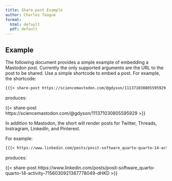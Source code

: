 ```yaml
---
title: Share-post Example
author: Charles Teague
format: 
  html: default
  pdf: default
---
```


## Example

The following document provides a simple example of embedding a Mastodon post. Currently the only supported arguments are the URL to the post to be shared. Use a simple shortcode to embed a post. For example, the shortcode:

```markdown
{{{< share-post https://sciencemastodon.com/@gdyson/111371030805595929 >}}}
```

produces:

{{< share-post https://sciencemastodon.com/@gdyson/111371030805595929 >}}

In addition to Mastodon, the short will render posts for Twitter, Threads, Instragram, LinkedIn, and Pinterest.

For example:

```markdown
{{{< https://www.linkedin.com/posts/posit-software_quarto-quarto-14-activity-7156030921387778049-dHKD >}}}
```

produces:

{{< share-post https://www.linkedin.com/posts/posit-software_quarto-quarto-14-activity-7156030921387778049-dHKD >}}